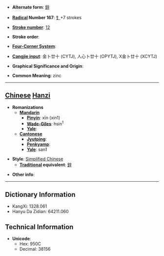 * '''Alternate form''': [[鋅]]

* '''[[Wiktionary:Chinese radical index| Radical]] Number 167''': [[Wiktionary:Chinese radical index 钅|钅]]+7 strokes

* '''[[Wiktionary:Chinese total strokes index|Stroke number]]''': [[Wiktionary:Chinese total strokes index 12|12]]

* '''Stroke order''': 

* '''[[Wiktionary:Chinese four corner index|Four-Corner System]]''': 

* '''[[Wiktionary:Chinese Cangjie index|Cangjie input]]''': 金卜廿十 (CYTJ), 人心卜廿十 (OPYTJ), X金卜廿十 (XCYTJ)

* '''Graphical Significance and Origin''': 

* '''Common Meaning''': zinc

----

== [[Chinese]] [[Hanzi]] ==

* '''Romanizations'''
** '''[[Mandarin]]'''
*** '''[[Pinyin]]''': xīn (xin1)
*** '''[[Wade-Giles]]''': hsin<sup>1</sup>
*** '''[[Yale]]''': 
** '''[[Cantonese]]'''
*** '''[[Jyutping]]''':
*** '''[[Penkyamp]]''': 
*** '''[[Yale]]''': san1

* '''Style''': [[Simplified Chinese]] 
** '''[[Traditional Chinese|Traditional]] equivalent''': [[鋅]]

* '''Other info''': 

----

== Dictionary Information ==

* KangXi: 1328.061
* Hanyu Da Zidian: 64211.060

== Technical Information ==

* '''Unicode''':
** Hex: 950C
** Decimal: 38156